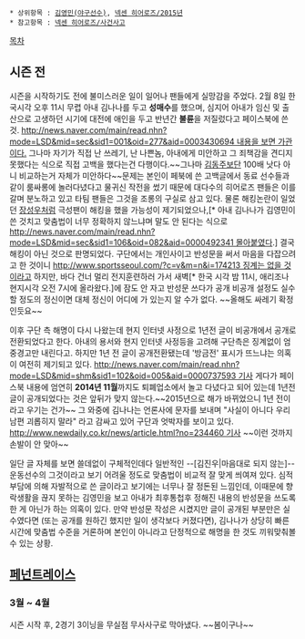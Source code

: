  * 상위항목 : [[김영민(야구선수)]], [[넥센 히어로즈/2015년]]
 * 참고항목 : [[넥센 히어로즈/사건사고]]

[[목차]]
== 시즌 전 ==
시즌을 시작하기도 전에 불미스러운 일이 일어나 팬들에게 실망감을 주었다. 2월 8일 한국시각 오후 11시 무렵 아내 김나나를 두고 '''성매수'''를 했으며, 심지어 아내가 임신 및 출산으로 고생하던 시기에 대전에 애인을 두고 반년간 '''불륜'''을 저질렀다고 페이스북에 쓴 것. [[http://news.naver.com/main/read.nhn?mode=LSD&mid=sec&sid1=001&oid=277&aid=0003430694 내용을 보면 가관이다.]] 그나마 자기가 직접 난 쓰레기, 난 나쁜놈, 아내에게 미안하고 그 죄책감을 견디지 못했다는 식으로 직접 고백을 했다는건 다행이다.~~그나마 [[김동주(타자)|김동주]]보단 100배 낫다 아니 비교하는거 자체가 미안하다~~문제는 본인이 페북에 쓴 고백글에서 동료 선수들과 같이 룸싸롱에 놀러다녔다고 물귀신 작전을 썼기 때문에 대다수의 히어로즈 팬들은 이를 갈며 분노하고 있고 타팀 팬들은 그것을 조롱의 구실로 삼고 있다. 물론 해킹논란이 일었던 [[장성우]]처럼 극성팬이 해킹을 했을 가능성이 제기되었으나,[* 아내 김나나가 김영민이 쓴 것치고 맞춤법이 너무 정확하지 않느냐며 말도 안 된다는 식으로 [[http://news.naver.com/main/read.nhn?mode=LSD&mid=sec&sid1=106&oid=082&aid=0000492341 몰아붙였다]].] 결국 해킹이 아닌 것으로 판명되었다. 구단에서는 개인사이고 반성문을 써서 마음을 다잡으려고 한 것이니 [[http://www.sportsseoul.com/?c=v&m=n&i=174213 징계는 없을 것]]이라고 하지만, 바다 건너 멀리 전지훈련하러 가서 새벽[* 한국 시각 밤 11시, 애리조나 현지시각 오전 7시에 올라왔다.]에 잠도 안 자고 반성문 쓰다가 공개 비공개 설정도 실수할 정도의 정신이면 대체 정신이 어디에 가 있는지 알 수가 없다. ~~올해도 싸레기 확정인듯요~~

이후 구단 측 해명이 다시 나왔는데 현지 인터넷 사정으로 1년전 글이 비공개에서 공개로 전환되었다고 한다. 아내의 용서와 현지 인터넷 사정등을 고려해 구단측은 징계없이 엄중경고만 내린다고. 하지만 1년 전 글이 공개전환됐는데 '방금전' 표시가 뜨느냐는 의혹이 여전히 제기되고 있다. [[http://news.naver.com/main/read.nhn?mode=LSD&mid=shm&sid1=102&oid=005&aid=0000737593 기사]] 게다가 페이스북 내용에 엄연히 '''2014년 11월'''까지도 퇴폐업소에서 놀고 다녔다고 되어 있는데 1년전 글이 공개되었다는 것은 앞뒤가 맞지 않는다.~~2015년으로 해가 바뀌었으니 1년 전이라고 우기는 건가~~ 그 와중에 김나나는 언론사에 문자를 보내며 "사실이 아니다 우리 남편 괴롭히지 말라" 라고 감싸고 있어 구단과 엇박자를 보이고 있다. [[http://www.newdaily.co.kr/news/article.html?no=234460 기사]] ~~이런 것까지 손발이 안 맞아~~

일단 글 자체를 보면 쓸데없이 구체적인데다 일반적인 --[김진우|마음대로 되지 않는]-- 운동선수의 그것이라고 보기 어려울 정도로 맞춤법이 비교적 잘 맞게 씌여져 있다. 심적 부담에 의해 자발적으로 쓴 글이라고 보기에는 너무나 잘 정돈된 느낌인데, 이때문에 향락생활을 끊지 못하는 김영민을 보고 아내가 최후통첩후 정해진 내용의 반성문을 쓰도록 한 게 아닌가 하는 의혹이 있다. 만약 반성문 작성은 시켰지만 글이 공개된 부분만은 실수였다면 (또는 공개를 원하긴 했지만 일이 생각보다 커졌다면), 김나나가 상당히 빠른 시간에 맞춤법 수준을 거론하며 본인이 아니라고 단정적으로 해명을 한 것도 끼워맞춰볼 수 있는 상황. 

== [[페넌트레이스]] ==
=== 3월 ~ 4월 ===
시즌 시작 후, 2경기 3이닝을 무실점 무사사구로 막아냈다. ~~봄이구나~~
